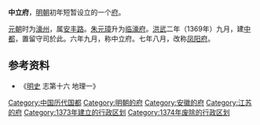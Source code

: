 '''中立府'''，[[明朝|明朝]]初年短暂设立的一个[[府_(行政区划)|府]]。

[[元朝|元朝]]时为[[濠州|濠州]]，属[[安丰路|安丰路]]。[[朱元璋|朱元璋]]升为[[临濠府|临濠府]]。[[洪武|洪武]]二年（1369年）九月，建[[明中都|中都]]，置留守司於此。六年九月，称中立府。七年八月，改称[[凤阳府|凤阳府]]。

== 参考资料 ==
*《[[明史|明史]] 志第十六 地理一》

{{中国都城}}
{{DEFAULTSORT:Z}}
[[Category:中国历代国都|Category:中国历代国都]]
[[Category:明朝的府|Category:明朝的府]]
[[Category:安徽的府|Category:安徽的府]]
[[Category:江苏的府|Category:江苏的府]]
[[Category:1373年建立的行政区划|Category:1373年建立的行政区划]]
[[Category:1374年废除的行政区划|Category:1374年废除的行政区划]]